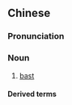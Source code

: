 ==Chinese==
{{zh-forms|s=韧皮}}
{{zh-wp}}

===Pronunciation===
{{zh-pron
|m=rènpí
|c=ngan6-1 pei4
|mn=jūn-phôe/jūn-phê
|cat=n
}}

===Noun===
{{zh-noun}}

# {{lb|zh|botany}} [[bast]] {{gloss|fibre made from the phloem of certain plants}}

====Derived terms====
{{zh-der|韌皮組織|韌皮纖維|韌皮部}}